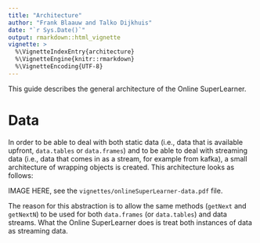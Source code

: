 ```yaml
---
title: "Architecture"
author: "Frank Blaauw and Talko Dijkhuis"
date: "`r Sys.Date()`"
output: rmarkdown::html_vignette
vignette: >
  %\VignetteIndexEntry{architecture}
  %\VignetteEngine{knitr::rmarkdown}
  %\VignetteEncoding{UTF-8}
---
```

This guide describes the general architecture of the Online SuperLearner. 

# Data
In order to be able to deal with both static data (i.e., data that is available upfront, `data.tables` or `data.frames`) and to be able to deal with streaming data (i.e., data that comes in as a stream, for example from kafka), a small architecture of wrapping objects is created. This architecture looks as follows:

IMAGE HERE, see the `vignettes/onlineSuperLearner-data.pdf` file.

The reason for this abstraction is to allow the same methods (`getNext` and `getNextN`) to be used for both `data.frames` (or `data.tables`) and data streams. What the Online SuperLearner does is treat both instances of data as streaming data.
